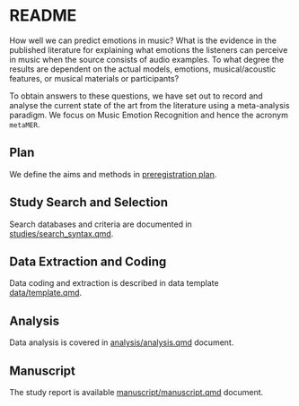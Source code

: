 # README

How well we can predict emotions in music? What is the evidence in the published literature for explaining what emotions the listeners can perceive in music when the source consists of audio examples. To what degree the results are dependent on the actual models, emotions, musical/acoustic features, or musical materials or participants?

To obtain answers to these questions, we have set out to record and analyse the current state of the art from the literature using a meta-analysis paradigm. We focus on Music Emotion Recognition and hence the acronym `metaMER`.

## Plan

We define the aims and methods in [preregistration plan](preregistration/preregistration.qmd).

## Study Search and Selection

Search databases and criteria are documented in [studies/search_syntax.qmd](studies/search_syntax.qmd).

## Data Extraction and Coding

Data coding and extraction is described in data template [data/template.qmd](data/template.qmd). 

## Analysis

Data analysis is covered in [analysis/analysis.qmd](analysis/analysis.qmd) document.

## Manuscript

The study report is available [manuscript/manuscript.qmd](manuscript/manuscript.qmd) document.


